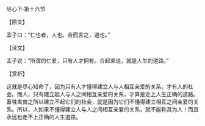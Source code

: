 

尽心下·第十六节

【原文】

孟子曰：“仁也者，人也。合而言之，道也。”

【译文】

孟子说：“所谓的仁爱，只有人才拥有。合起来说，就是人生的道路。”

【赏析】

这就是尽心知命了，因为只有人才懂得建立人与人相互亲爱的关系，才有人的社会。而人，只有建立起人与人之间相互亲爱的关系，才算是走上人生正确的道路。畜牲禽兽之所以建立不起它们的社会，就是因为它们不懂得建立相互之间亲爱的关系。所以，人如果不懂得建立人与人之间相互亲爱的关系，就不能称其为人！而且永远也走不上正确的人生道路。

